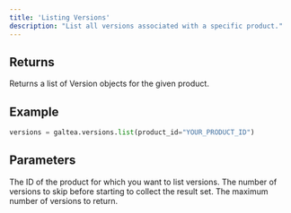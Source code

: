 ```yaml
---
title: 'Listing Versions'
description: "List all versions associated with a specific product."
---
```


## Returns
Returns a list of Version objects for the given product.

## Example
```python
versions = galtea.versions.list(product_id="YOUR_PRODUCT_ID")
```

## Parameters
<ResponseField name="product_id" type="string" required>
  The ID of the product for which you want to list versions.
</ResponseField>
<ResponseField name="offset" type="int">
  The number of versions to skip before starting to collect the result set.
</ResponseField>
<ResponseField name="limit" type="int">
  The maximum number of versions to return.
</ResponseField>
